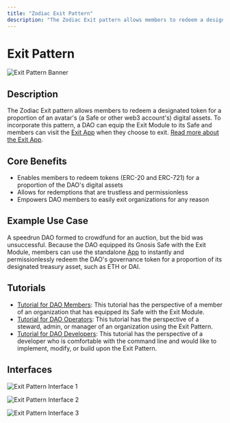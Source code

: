 ```yaml
---
title: "Zodiac Exit Pattern"
description: "The Zodiac Exit pattern allows members to redeem a designated token for a proportion of a web3 account's digital assets."
---
```


# Exit Pattern

![Exit Pattern Banner](/Banner-exit.jpg)

## Description

The Zodiac Exit pattern allows members to redeem a designated token for a proportion of an avatar's (a Safe or other web3 account's) digital assets. To incorporate this pattern, a DAO can equip the Exit Module to its Safe and members can visit the [Exit App](https://exit.gnosisguild.org/) when they choose to exit. [Read more about the Exit App](https://gnosisguild.mirror.xyz/6CnO4NQYqpF_gPTj3XWJeSmXG3InaTSg-MpgNtaHE0s).

## Core Benefits

- Enables members to redeem tokens (ERC-20 and ERC-721) for a proportion of the DAO's digital assets
- Allows for redemptions that are trustless and permissionless
- Empowers DAO members to easily exit organizations for any reason

## Example Use Case

A speedrun DAO formed to crowdfund for an auction, but the bid was unsuccessful. Because the DAO equipped its Gnosis Safe with the Exit Module, members can use the standalone [App](https://exit.gnosisguild.org) to instantly and permissionlessly redeem the DAO's governance token for a proportion of its designated treasury asset, such as ETH or DAI.

## Tutorials

- [Tutorial for DAO Members](/documentation/exit-pattern/exit-app-member-tutorial): This tutorial has the perspective of a member of an organization that has equipped its Safe with the Exit Module.
- [Tutorial for DAO Operators](/documentation/exit-pattern/exit-module-operator-tutorial): This tutorial has the perspective of a steward, admin, or manager of an organization using the Exit Pattern.
- [Tutorial for DAO Developers](https://github.com/gnosisguild/zodiac-module-exit): This tutorial has the perspective of a developer who is comfortable with the command line and would like to implement, modify, or build upon the Exit Pattern.

## Interfaces

![Exit Pattern Interface 1](/Exit02.png)

![Exit Pattern Interface 2](/Exit03.png)

![Exit Pattern Interface 3](/Exitapp01.png)

